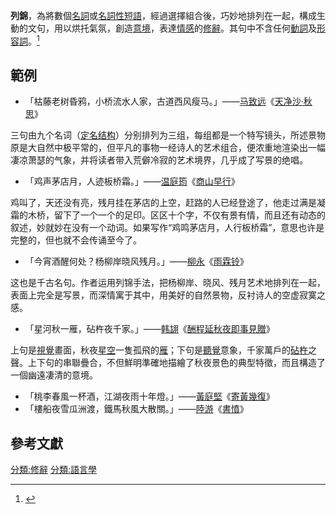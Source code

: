 '''列錦'''，為將數個[[名詞|名詞]]或[[名詞性短語|名詞性短語]]，經過選擇組合後，巧妙地排列在一起，構成生動的文句，用以烘托氣氛，創造[[意境|意境]]，表達[[情感|情感]]的[[修辭|修辭]]。其句中不含任何[[動詞|動詞]]及[[形容詞|形容詞]]。<ref> {{Cite book | author = 三民書局 | title = 高中國文第三冊學習講義 | publisher = 三民書局| accessdate = 2018-10-31 | language = zh-hant }} </ref>

== 範例 ==
*「枯藤老树昏鸦，小桥流水人家，古道西风瘦马。」——[[马致远|马致远]]《[[天净沙·秋思|天净沙·秋思]]》
三句由九个名词（[[定名结构|定名结构]]）分别排列为三组，每组都是一个特写镜头，所述景物原是大自然中极平常的，但平凡的事物一经诗人的艺术组合，便浓重地渲染出一幅凄凉萧瑟的气象，并将读者带入荒僻冷寂的艺术境界，几乎成了写景的绝唱。

*「鸡声茅店月，人迹板桥霜。」——[[温庭筠|温庭筠]]《[[商山早行|商山早行]]》
鸡叫了，天还没有亮，残月挂在茅店的上空，赶路的人已经登途了，他走过满是凝霜的木桥，留下了一个一个的足印。区区十个字，不仅有景有情，而且还有动态的叙述，妙就妙在没有一个动词。如果写作“鸡鸣茅店月，人行板桥霜”，意思也许是完整的，但也就不会传诵至今了。

*「今宵酒醒何处？杨柳岸晓风残月。」——[[柳永|柳永]]《[[雨霖铃|雨霖铃]]》
这也是千古名句。作者运用列锦手法，把杨柳岸、晓风、残月艺术地排列在一起，表面上完全是写景，而深情寓于其中，用美好的自然景物，反衬诗人的空虚寂寞之感。

*「星河秋一雁，砧杵夜千家。」——[[韩翃|韩翃]]《[[酬程延秋夜即事見贈|酬程延秋夜即事見贈]]》
上句是[[視覺|視覺]]畫面，秋夜[[星空|星空]]一隻孤飛的[[雁|雁]]；下句是[[聽覺|聽覺]]意象，千家萬戶的[[砧杵|砧杵]]之聲。上下句的串聯疊合，不但鮮明準確地描繪了秋夜景色的典型特徵，而且構造了一個幽遠凄清的意境。
*「桃李春風一杯酒，江湖夜雨十年燈。」——[[黃庭堅|黃庭堅]]《[[寄黃幾復|寄黃幾復]]》
*「樓船夜雪瓜洲渡，鐵馬秋風大散關。」——[[陸游|陸游]]《[[書憤|書憤]]》

==參考文獻==
{{reflist}}

{{修辭方法}}
[[分類:修辭|分類:修辭]]
[[分類:語言學|分類:語言學]]